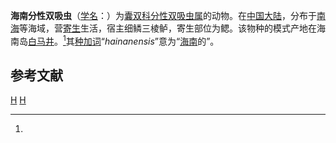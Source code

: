 {{Speciesbox
| taxon = Gonpodasmius hainanensis
| authority = Gu et Shen, 1983<ref name='id10240'>{{cite web| url =http://www.bioinfo.cn/db05/BjdwSpecies.php?action=view&id=10240| title =海南分性双吸虫| work =《中国动物物种编目数据库》| publisher =中国科学院微生物研究所| author =中国科学院动物研究所| accessdate =2009-04-16| deadurl =yes| archiveurl =https://web.archive.org/web/20160305085605/http://www.bioinfo.cn/db05/BjdwSpecies.php?action=view&id=10240| archivedate =2016-03-05}}</ref>
}}

'''海南分性双吸虫'''（[[学名|学名]]：{{lang|la|''Gonpodasmius hainanensis''}}）为[[囊双科|囊双科]][[分性双吸虫属|分性双吸虫属]]的动物。在[[中国大陆|中国大陆]]，分布于[[南海|南海]]等海域，营[[寄生|寄生]]生活，宿主细鳞三棱鲈，寄生部位为鳃。该物种的模式产地在海南岛[[白马井|白马井]]。<ref name='id10240'/>其[[种加词|种加词]]“''hainanensis''”意为“[[海南|海南]]的”。


== 参考文献 ==
{{reflist}}

{{Taxonbar|from=Q11149797}}

[[Category:1983年描述的动物|H]]
[[Category:分性双吸虫属|H]]


{{吸虫小作品}}